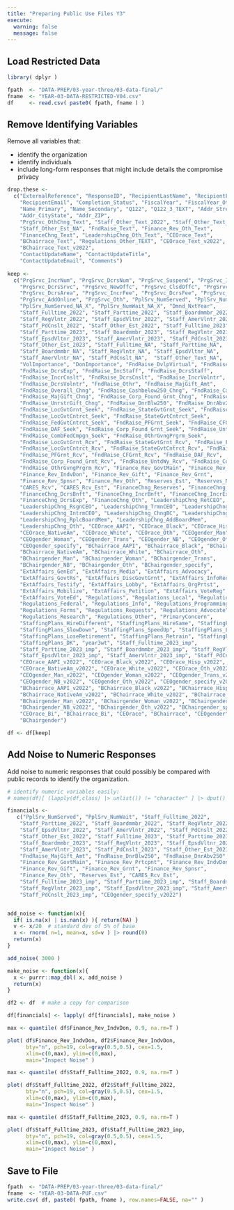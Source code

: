 ```yaml
---
title: "Preparing Public Use Files Y3"
execute:
  warning: false
  message: false
---
```




## Load Restricted Data

```r
library( dplyr )

fpath  <- "DATA-PREP/03-year-three/03-data-final/"
fname  <- "YEAR-03-DATA-RESTRICTED-V04.csv"
df     <- read.csv( paste0( fpath, fname ) )
```



## Remove Identifying Variables

Remove all variables that: 

* identify the organization 
* identify individuals 
* include long-form responses that might include details the compromise privacy 

```r
drop.these <- 
  c("ExternalReference", "ResponseID", "RecipientLastName", "RecipientFirstName", 
    "RecipientEmail", "Completion_Status", "FiscalYear", "FiscalYear_Other", 
    "Name_Primary", "Name_Secondary", "Q122", "Q122_3_TEXT", "Addr_StreetLocation", 
    "Addr_CityState", "Addr_ZIP",
    "PrgSrvc_OthChng_Text", "Staff_Other_Text_2022", "Staff_Other_Text_2023", 
    "Staff_Other_Est_NA", "FndRaise_Text", "Finance_Rev_Oth_Text", 
    "FinanceChng_Text", "LeadershipChng_Oth_Text", "CEOrace_Text", 
    "BChairrace_Text", "Regulations_Other_TEXT", "CEOrace_Text_v2022", 
    "BChairrace_Text_v2022",
    "ContactUpdateName", "ContactUpdateTitle", 
    "ContactUpdateEmail", "Comments")
    
keep <- 
  c("PrgSrvc_IncrNum", "PrgSrvc_DcrsNum", "PrgSrvc_Suspend", "PrgSrvc_IncrSrvc", 
    "PrgSrvc_DcrsSrvc", "PrgSrvc_NewOffc", "PrgSrvc_ClsdOffc", "PrgSrvc_IncrArea", 
    "PrgSrvc_DcrsArea", "PrgSrvc_IncrFee", "PrgSrvc_DcrsFee", "PrgSrvc_ShiftOnline", 
    "PrgSrvc_AddOnline", "PrgSrvc_Oth", "PplSrv_NumServed", "PplSrv_NumWait", 
    "PplSrv_NumServed_NA_X", "PplSrv_NumWait_NA_X", "Dmnd_NxtYear", 
    "Staff_Fulltime_2022", "Staff_Parttime_2022", "Staff_Boardmmbr_2022", 
    "Staff_RegVlntr_2022", "Staff_EpsdVltnr_2022", "Staff_AmerVlntr_2022", 
    "Staff_PdCnslt_2022", "Staff_Other_Est_2022", "Staff_Fulltime_2023", 
    "Staff_Parttime_2023", "Staff_Boardmmbr_2023", "Staff_RegVlntr_2023", 
    "Staff_EpsdVltnr_2023", "Staff_AmerVlntr_2023", "Staff_PdCnslt_2023", 
    "Staff_Other_Est_2023", "Staff_Fulltime_NA", "Staff_Parttime_NA", 
    "Staff_Boardmmbr_NA", "Staff_RegVlntr_NA", "Staff_EpsdVltnr_NA", 
    "Staff_AmerVlntr_NA", "Staff_PdCnslt_NA",  "Staff_Other_Text_NA",
    "VolImportance", "DonImportance", "FndRaise_DvlpVirtual", "FndRaise_IncrExp", 
    "FndRaise_DcrsExp", "FndRaise_IncStaff", "FndRaise_DcrsStaff", 
    "FndRaise_IncrCnslt", "FndRaise_DcrsCnslt", "FndRaise_IncrVolntr", 
    "FndRaise_DcrsVolntr", "FndRaise_Othr", "FndRaise_MajGift_Amt", 
    "FndRaise_Overall_Chng", "FndRaise_Cashbelow250_Chng", "FndRaise_Cashabove250_Chng", 
    "FndRaise_MajGift_Chng", "FndRaise_Corp_Found_Grnt_Chng", "FndRaise_RstrGift_Chng", 
    "FndRaise_UnrstrGift_Chng", "FndRaise_DnrBlw250", "FndRaise_DnrAbv250", 
    "FndRaise_LocGvtGrnt_Seek", "FndRaise_StateGvtGrnt_Seek", "FndRaise_FedGvtGrnt_Seek", 
    "FndRaise_LocGvtCntrct_Seek", "FndRaise_StateGvtCntrct_Seek", 
    "FndRaise_FedGvtCntrct_Seek", "FndRaise_PFGrnt_Seek", "FndRaise_CFGrnt_Seek", 
    "FndRaise_DAF_Seek", "FndRaise_Corp_Found_Grnt_Seek", "FndRaise_UntdWy_Seek", 
    "FndRaise_CombFedCmpgn_Seek", "FndRaise_OthrGvngPrgrm_Seek", 
    "FndRaise_LocGvtGrnt_Rcv", "FndRaise_StateGvtGrnt_Rcv", "FndRaise_FedGvtGrnt_Rcv", 
    "FndRaise_LocGvtCntrct_Rcv", "FndRaise_StateGvtCntrct_Rcv", "FndRaise_FedGvtCntrct_Rcv", 
    "FndRaise_PFGrnt_Rcv", "FndRaise_CFGrnt_Rcv", "FndRaise_DAF_Rcv", 
    "FndRaise_Corp_Found_Grnt_Rcv", "FndRaise_UntdWy_Rcv", "FndRaise_CombFedCmpgn_Rcv", 
    "FndRaise_OthrGvngPrgrm_Rcv", "Finance_Rev_GovtMain", "Finance_Rev_Prtcpnt", 
    "Finance_Rev_IndvDon", "Finance_Rev_Gift", "Finance_Rev_Grnt", 
    "Finance_Rev_Spnsr", "Finance_Rev_Oth", "Reserves_Est", "Reserves_NA_X", 
    "CARES_Rcv", "CARES_Rcv_Est", "FinanceChng_Reserves", "FinanceChng_Borrow", 
    "FinanceChng_DcrsBnft", "FinanceChng_IncrBnft", "FinanceChng_IncrExp", 
    "FinanceChng_DcrsExp", "FinanceChng_Oth", "LeadershipChng_RetCEO", 
    "LeadershipChng_RsgnCEO", "LeadershipChng_TrmnCEO", "LeadershipChng_HireCEO", 
    "LeadershipChng_IntrmCEO", "LeadershipChng_ChngBC", "LeadershipChng_LostBoardMem", 
    "LeadershipChng_RplcBoardMem", "LeadershipChng_AddBoardMem", 
    "LeadershipChng_Oth", "CEOrace_AAPI", "CEOrace_Black", "CEOrace_Hisp", 
    "CEOrace_NativeAm", "CEOrace_White", "CEOrace_Oth", "CEOgender_Man", 
    "CEOgender_Woman", "CEOgender_Trans", "CEOgender_NB", "CEOgender_Oth", 
    "CEOgender_specify", "BChairrace_AAPI", "BChairrace_Black", "BChairrace_Hisp", 
    "BChairrace_NativeAm", "BChairrace_White", "BChairrace_Oth", 
    "BChairgender_Man", "BChairgender_Woman", "BChairgender_Trans", 
    "BChairgender_NB", "BChairgender_Oth", "BChairgender_specify", 
    "ExtAffairs_GenEd", "ExtAffairs_Media", "ExtAffairs_Advocacy", 
    "ExtAffairs_GovtRs", "ExtAffairs_DiscGovtGrnt", "ExtAffairs_InfoReq", 
    "ExtAffairs_Testify", "ExtAffairs_Lobby", "ExtAffairs_OrgPrtst", 
    "ExtAffairs_Mobilize", "ExtAffairs_Petition", "ExtAffairs_VoteReg", 
    "ExtAffairs_VoteEd", "Regulations", "Regulations_Local", "Regulations_State", 
    "Regulations_Federal", "Regulations_Info", "Regulations_Programming", 
    "Regulations_Forms", "Regulations_Requests", "Regulations_Advocate", 
    "Regulations_Research", "Regulations_Other", "PrimaryConcern", 
    "StaffingPlans_HireDifferent", "StaffingPlans_HireSame", "StaffingPlans_Layoff", 
    "StaffingPlans_SlowDown", "StaffingPlans_SpeedUp", "StaffingPlans_LoseVoluntary", 
    "StaffingPlans_LoseRetirement", "StaffingPlans_Retrain", "StaffingPlans_NoChange", 
    "StaffingPlans_DK", "year3wt", "Staff_Fulltime_2023_imp", 
    "Staff_Parttime_2023_imp", "Staff_Boardmmbr_2023_imp", "Staff_RegVlntr_2023_imp", 
    "Staff_EpsdVltnr_2023_imp", "Staff_AmerVlntr_2023_imp", "Staff_PdCnslt_2023_imp", 
    "CEOrace_AAPI_v2022", "CEOrace_Black_v2022", "CEOrace_Hisp_v2022", 
    "CEOrace_NativeAm_v2022", "CEOrace_White_v2022", "CEOrace_Oth_v2022", 
    "CEOgender_Man_v2022", "CEOgender_Woman_v2022", "CEOgender_Trans_v2022", 
    "CEOgender_NB_v2022", "CEOgender_Oth_v2022", "CEOgender_specify_v2022", 
    "BChairrace_AAPI_v2022", "BChairrace_Black_v2022", "BChairrace_Hisp_v2022", 
    "BChairrace_NativeAm_v2022", "BChairrace_White_v2022", "BChairrace_Oth_v2022", 
    "BChairgender_Man_v2022", "BChairgender_Woman_v2022", "BChairgender_Trans_v2022", 
    "BChairgender_NB_v2022", "BChairgender_Oth_v2022", "BChairgender_specify_v2022", 
    "CEOrace_Bi", "BChairrace_Bi", "CEOrace", "BChairrace", "CEOgender", 
    "BChairgender")

df <- df[keep]
```


## Add Noise to Numeric Responses  

Add noise to numeric responses that could possibly be compared with public records to identify the organization. 

```r

# identify numeric variables easily: 
# names(df)[ (lapply(df,class) |> unlist()) != "character" ] |> dput()

financials <-
   c("PplSrv_NumServed", "PplSrv_NumWait", "Staff_Fulltime_2022", 
    "Staff_Parttime_2022", "Staff_Boardmmbr_2022", "Staff_RegVlntr_2022", 
    "Staff_EpsdVltnr_2022", "Staff_AmerVlntr_2022", "Staff_PdCnslt_2022", 
    "Staff_Other_Est_2022", "Staff_Fulltime_2023", "Staff_Parttime_2023", 
    "Staff_Boardmmbr_2023", "Staff_RegVlntr_2023", "Staff_EpsdVltnr_2023", 
    "Staff_AmerVlntr_2023", "Staff_PdCnslt_2023", "Staff_Other_Est_2023", 
    "FndRaise_MajGift_Amt", "FndRaise_DnrBlw250", "FndRaise_DnrAbv250", 
    "Finance_Rev_GovtMain", "Finance_Rev_Prtcpnt", "Finance_Rev_IndvDon", 
    "Finance_Rev_Gift", "Finance_Rev_Grnt", "Finance_Rev_Spnsr", 
    "Finance_Rev_Oth", "Reserves_Est", "CARES_Rcv_Est",  
    "Staff_Fulltime_2023_imp", "Staff_Parttime_2023_imp", "Staff_Boardmmbr_2023_imp", 
    "Staff_RegVlntr_2023_imp", "Staff_EpsdVltnr_2023_imp", "Staff_AmerVlntr_2023_imp", 
    "Staff_PdCnslt_2023_imp", "CEOgender_specify_v2022")


add_noise <- function(x){ 
  if( is.na(x) | is.nan(x) ){ return(NA) }
  v <- x/20  # standard dev of 5% of base
  x <- rnorm( n=1, mean=x, sd=v ) |> round(0)
  return(x)
}

add_noise( 3000 )

make_noise <- function(x){
  x <- purrr::map_dbl( x, add_noise )
  return(x)
}

df2 <- df  # make a copy for comparison

df[financials] <- lapply( df[financials], make_noise ) 

max <- quantile( df$Finance_Rev_IndvDon, 0.9, na.rm=T )

plot( df$Finance_Rev_IndvDon, df2$Finance_Rev_IndvDon, 
      bty="n", pch=19, col=gray(0.5,0.5), cex=1.5,
      xlim=c(0,max), ylim=c(0,max), 
      main="Inspect Noise" )

max <- quantile( df$Staff_Fulltime_2022, 0.9, na.rm=T )

plot( df$Staff_Fulltime_2022, df2$Staff_Fulltime_2022, 
      bty="n", pch=19, col=gray(0.5,0.5), cex=1.5, 
      xlim=c(0,max), ylim=c(0,max),
      main="Inspect Noise" )

max <- quantile( df$Staff_Fulltime_2023, 0.9, na.rm=T )

plot( df$Staff_Fulltime_2023, df$Staff_Fulltime_2023_imp, 
      bty="n", pch=19, col=gray(0.5,0.5), cex=1.5, 
      xlim=c(0,max), ylim=c(0,max),
      main="Inspect Noise" )
```

## Save to File 


```r
fpath  <- "DATA-PREP/03-year-three/03-data-final/"
fname  <- "YEAR-03-DATA-PUF.csv"
write.csv( df, paste0( fpath, fname ), row.names=FALSE, na="" )
```
